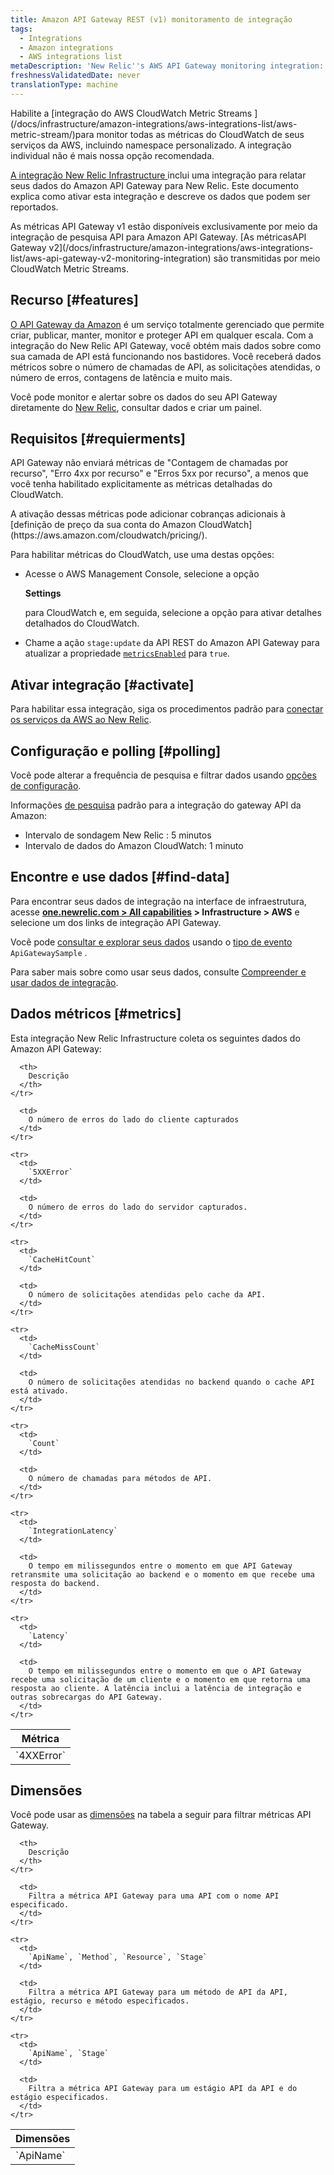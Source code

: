 ```yaml
---
title: Amazon API Gateway REST (v1) monitoramento de integração
tags:
  - Integrations
  - Amazon integrations
  - AWS integrations list
metaDescription: 'New Relic''s AWS API Gateway monitoring integration: what data it reports, and how to enable it.'
freshnessValidatedDate: never
translationType: machine
---
```


<Callout variant="important">
  Habilite a [integração do AWS CloudWatch Metric Streams ](/docs/infrastructure/amazon-integrations/aws-integrations-list/aws-metric-stream/)para monitor todas as métricas do CloudWatch de seus serviços da AWS, incluindo namespace personalizado. A integração individual não é mais nossa opção recomendada.
</Callout>

[A integração New Relic Infrastructure ](/docs/infrastructure/integrations-getting-started/getting-started/introduction-infrastructure-integrations)inclui uma integração para relatar seus dados do Amazon API Gateway para New Relic. Este documento explica como ativar esta integração e descreve os dados que podem ser reportados.

<Callout variant="tip">
  As métricas API Gateway v1 estão disponíveis exclusivamente por meio da integração de pesquisa API para Amazon API Gateway. [As métricasAPI Gateway v2](/docs/infrastructure/amazon-integrations/aws-integrations-list/aws-api-gateway-v2-monitoring-integration) são transmitidas por meio CloudWatch Metric Streams.
</Callout>

## Recurso [#features]

[O API Gateway da Amazon](https://aws.amazon.com/api-gateway/) é um serviço totalmente gerenciado que permite criar, publicar, manter, monitor e proteger API em qualquer escala. Com a integração do New Relic API Gateway, você obtém mais dados sobre como sua camada de API está funcionando nos bastidores. Você receberá dados métricos sobre o número de chamadas de API, as solicitações atendidas, o número de erros, contagens de latência e muito mais.

Você pode monitor e alertar sobre os dados do seu API Gateway diretamente do [New Relic](/docs/infrastructure), consultar dados e criar um painel.

## Requisitos [#requierments]

API Gateway não enviará métricas de "Contagem de chamadas por recurso", "Erro 4xx por recurso" e "Erros 5xx por recurso", a menos que você tenha habilitado explicitamente as métricas detalhadas do CloudWatch.

<Callout variant="tip">
  A ativação dessas métricas pode adicionar cobranças adicionais à [definição de preço da sua conta do Amazon CloudWatch](https://aws.amazon.com/cloudwatch/pricing/).
</Callout>

Para habilitar métricas do CloudWatch, use uma destas opções:

* Acesse o AWS Management Console, selecione a opção

  <DoNotTranslate>**Settings**</DoNotTranslate>

  para CloudWatch e, em seguida, selecione a opção para ativar detalhes detalhados do CloudWatch.

* Chame a ação `stage:update` da API REST do Amazon API Gateway para atualizar a propriedade [`metricsEnabled`](https://docs.aws.amazon.com/apigateway/api-reference/resource/stage/#metricsEnabled) para `true`.

## Ativar integração [#activate]

Para habilitar essa integração, siga os procedimentos padrão para [conectar os serviços da AWS ao New Relic](/docs/infrastructure/infrastructure-integrations/getting-started/connect-aws-integrations-infrastructure).

## Configuração e polling [#polling]

Você pode alterar a frequência de pesquisa e filtrar dados usando [opções de configuração](/docs/integrations/new-relic-integrations/getting-started/configure-polling-frequency-data-collection-cloud-integrations).

Informações [de pesquisa](/docs/infrastructure/amazon-integrations/aws-integrations-list/aws-polling-intervals-infrastructure-integrations) padrão para a integração do gateway API da Amazon:

* Intervalo de sondagem New Relic : 5 minutos
* Intervalo de dados do Amazon CloudWatch: 1 minuto

## Encontre e use dados [#find-data]

Para encontrar seus dados de integração na interface de infraestrutura, acesse <DoNotTranslate>**[one.newrelic.com > All capabilities](https://one.newrelic.com/all-capabilities) > Infrastructure > AWS**</DoNotTranslate> e selecione um dos links de integração API Gateway.

Você pode [consultar e explorar seus dados](/docs/using-new-relic/data/understand-data/query-new-relic-data) usando o [tipo de evento](/docs/data-apis/understand-data/new-relic-data-types/#event-data) `ApiGatewaySample` .

Para saber mais sobre como usar seus dados, consulte [Compreender e usar dados de integração](/docs/infrastructure/integrations/find-use-infrastructure-integration-data).

## Dados métricos [#metrics]

Esta integração New Relic Infrastructure coleta os seguintes dados do Amazon API Gateway:

<table>
  <thead>
    <tr>
      <th style={{ width: "260px" }}>
        Métrica
      </th>

      <th>
        Descrição
      </th>
    </tr>
  </thead>

  <tbody>
    <tr>
      <td>
        `4XXError`
      </td>

      <td>
        O número de erros do lado do cliente capturados
      </td>
    </tr>

    <tr>
      <td>
        `5XXError`
      </td>

      <td>
        O número de erros do lado do servidor capturados.
      </td>
    </tr>

    <tr>
      <td>
        `CacheHitCount`
      </td>

      <td>
        O número de solicitações atendidas pelo cache da API.
      </td>
    </tr>

    <tr>
      <td>
        `CacheMissCount`
      </td>

      <td>
        O número de solicitações atendidas no backend quando o cache API está ativado.
      </td>
    </tr>

    <tr>
      <td>
        `Count`
      </td>

      <td>
        O número de chamadas para métodos de API.
      </td>
    </tr>

    <tr>
      <td>
        `IntegrationLatency`
      </td>

      <td>
        O tempo em milissegundos entre o momento em que API Gateway retransmite uma solicitação ao backend e o momento em que recebe uma resposta do backend.
      </td>
    </tr>

    <tr>
      <td>
        `Latency`
      </td>

      <td>
        O tempo em milissegundos entre o momento em que o API Gateway recebe uma solicitação de um cliente e o momento em que retorna uma resposta ao cliente. A latência inclui a latência de integração e outras sobrecargas do API Gateway.
      </td>
    </tr>
  </tbody>
</table>

## Dimensões

Você pode usar as [dimensões](http://docs.aws.amazon.com/AmazonCloudWatch/latest/APIReference/API_Dimension.html) na tabela a seguir para filtrar métricas API Gateway.

<table>
  <thead>
    <tr>
      <th style={{ width: "285x" }}>
        Dimensões
      </th>

      <th>
        Descrição
      </th>
    </tr>
  </thead>

  <tbody>
    <tr>
      <td>
        `ApiName`
      </td>

      <td>
        Filtra a métrica API Gateway para uma API com o nome API especificado.
      </td>
    </tr>

    <tr>
      <td>
        `ApiName`, `Method`, `Resource`, `Stage`
      </td>

      <td>
        Filtra a métrica API Gateway para um método de API da API, estágio, recurso e método especificados.
      </td>
    </tr>

    <tr>
      <td>
        `ApiName`, `Stage`
      </td>

      <td>
        Filtra a métrica API Gateway para um estágio API da API e do estágio especificados.
      </td>
    </tr>
  </tbody>
</table>